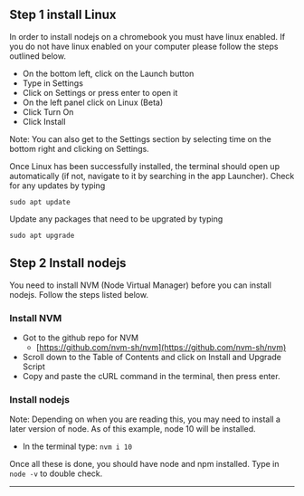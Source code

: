 
## Step 1 install Linux

In order to install nodejs on a chromebook you must have linux enabled. If you
do not have linux enabled on your computer please follow the steps outlined
below.

- On the bottom left, click on the Launch button
- Type in Settings
- Click on Settings or press enter to open it
- On the left panel click on Linux (Beta)
- Click Turn On
- Click Install

Note: You can also get to the Settings section by selecting time on the bottom
right and clicking on Settings.

Once Linux has been successfully installed, the terminal should open up
automatically (if not, navigate to it by searching in the app Launcher). Check
for any updates by typing

`sudo apt update`

Update any packages that need to be upgrated by typing

`sudo apt upgrade`

## Step 2 Install nodejs

You need to install NVM (Node Virtual Manager) before you can install nodejs.
Follow the steps listed below.

### Install NVM

- Got to the github repo for NVM
  - [https://github.com/nvm-sh/nvm](https://github.com/nvm-sh/nvm)
- Scroll down to the Table of Contents and click on Install and Upgrade Script
- Copy and paste the cURL command in the terminal, then press enter.

### Install nodejs

Note: Depending on when you are reading this, you may need to install a later
version of node. As of this example, node 10 will be installed.

- In the terminal type: `nvm i 10`

Once all these is done, you should have node and npm installed. Type in
`node -v` to double check.

---

